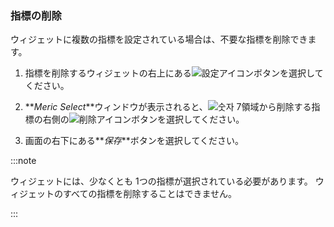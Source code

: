 ### 指標の削除

ウィジェットに複数の指標を設定されている場合は、不要な指標を削除できます。

1.  指標を削除するウィジェットの右上にある![設定アイコン](/img/ico-setting.svg)ボタンを選択してください。

2.  **_Meric Select_**ウィンドウが表示されると、![숫자 7](/img/number-07.png)領域から削除する指標の右側の![削除アイコン](/img/ico-trash.svg)ボタンを選択してください。

3.  画面の右下にある**_保存_**ボタンを選択してください。

:::note

ウィジェットには、少なくとも 1つの指標が選択されている必要があります。 ウィジェットのすべての指標を削除することはできません。

:::
